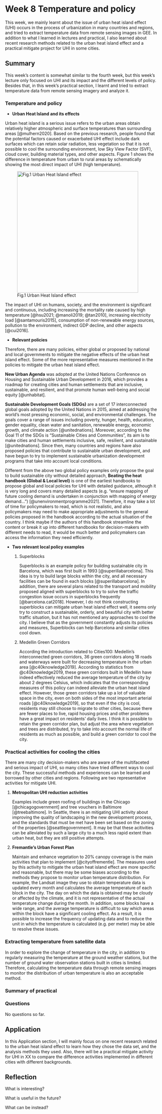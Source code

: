 # Week 8 Temperature and policy

This week, we mainly learnt about the issue of urban heat island effect (UHI) occurs in the process of urbanization in many countries and regions, and tried to extract temperature data from remote sensing images in GEE. In addition to what I learned in lectures and practical, I also learned about recent research methods related to the urban heat island effect and a practical mitigate project for UHI in some cities.

## Summary

This week's content is somewhat similar to the fourth week, but this week's lecture only focused on UHI and its impact and the different levels of policy. Besides that, in this week's practical section, I learnt and tried to extract temperature data from remote sensing imagery and analyze it.

### Temperature and policy

-   **Urban Heat Island and its effects**

Urban heat island is a serious issue refers to the urban areas obtain relatively higher atmospheric and surface temperatures than surrounding areas [@mulhern2020]. Based on the previous research, people found that the potential factors caused or exacerbated UHI effect include dark surfaces which can retain solar radiation, less vegetation so that it is not possible to cool the surrounding environment, low Sky View Factor (SVF), cloud cover, building material types, and other aspects. Figure 1 shows the difference in temperature from urban to rural areas by schematically showing the most direct impact of UHI (high temperature).

![Fig.1 Urban Heat Island effect](images/week8_summary_UHI_1.png){fig-align="center" width="400"}

The impact of UHI on humans, society, and the environment is significant and continuous, including increasing the mortality rate caused by high temperature [@hsu2021; @manoli2019; @tan2010], increasing electricity load [@santamouris2015], consumption of non-renewable energy sources, pollution to the environment, indirect GDP decline, and other aspects [@cui2016].

-   **Relevant policies**

Therefore, there are many policies, either global or proposed by national and local governments to mitigate the negative effects of the urban heat island effect. Some of the more representative measures mentioned in the policies to mitigate the urban heat island effect.

**New Urban Agenda** was adopted at the United Nations Conference on Housing and Sustainable Urban Development in 2016, which provides a roadmap for creating cities and human settlements that are inclusive, sustainable, and resilient, and that promote human well-being and social equity [@unhabitat].

**Sustainable Development Goals (SDGs)** are a set of 17 interconnected global goals adopted by the United Nations in 2015, aimed at addressing the world's most pressing economic, social, and environmental challenges. The goals cover a range of issues including poverty, hunger, health, education, gender equality, clean water and sanitation, renewable energy, economic growth, and climate action [@unitednations]. Moreover, according to the Goal 11 of the SDGs is "Sustainable Cities and Communities", its aim is to make cities and human settlements inclusive, safe, resilient, and sustainable [@unitednations]. Since then, many countries and regions have also proposed policies that contribute to sustainable urban development, and have begun to try to implement sustainable urbanization development programs that take into account local conditions.

Different from the above two global policy examples only propose the goal to build sustainable city without detailed approach, **Beating the heat handbook (Global & Local level)** is one of the earliest handbooks to propose global and local policies for UHI with detailed guidance, although it is very long and covers many detailed aspects (e.g. "ensure mapping of future cooling demand is undertaken in conjunction with mapping of energy demand...") [@unenvironmentprogramme2021]. Therefore, it may take a lot of time for policymakers to read, which is not realistic, and also policymakers may need to make appropriate adjustments to the general policies proposed in the handbook according to the actual situation of the country. I think maybe if the authors of this handbook streamline the content or break it up into different handbooks for decision-makers with different needs to read, it would be much better and policymakers can access the information they need efficiently.

-   **Two relevant local policy examples**

    1.  Superblocks

        Superblocks is an example policy for building sustainable city in Barcelona, which was first built in 1993 [@superillabarcelona]. This idea is try to build large blocks within the city, and all necessary facilities can be found in each blocks [@superillabarcelona]. In addition, there are several plans related to the transport and mobility proposed aligned with superblocks to try to solve the traffic congestion issue occurs in superblocks frequently [@barcelona.cat2018]. However, I do not think constructing superblocks can mitigate urban heat island effect well, it seems only try to construct a sustainable, orderly, and beautiful city with better traffic situation, but it has not mentioned any approaches to cool the city. I believe that as the government constantly adjusts its policies and measures, Superblocks can help Barcelona and similar cities cool down.

    2.  Medellin Green Corridors

        According the introduction related to Cities100: Medellín's interconnected green corridors, 36 green corridors along 18 roads and waterways were built for decreasing temperature in the urban area [@c40knowledge2019]. According to statistics from @c40knowledge2019, these green corridors built in Medellin have indeed effectively reduced the average temperature of the city by about 2 degrees Celsius, which indicates that the corresponding measures of this policy can indeed alleviate the urban heat island effect. However, those green corridors take up a lot of valuable space in the city, even on both sides of the most important arterial roads [@c40knowledge2019], so that even if the city is cool, residents may still choose to migrate to other cities, because there are fewer places to live, rapid housing prices and other problems have a great impact on residents' daily lives. I think it is possible to retain the green corridor plan, but adjust the area where vegetation and trees are distributed, try to take into account the normal life of residents as much as possible, and build a green corridor to cool the city.

### Practical activities for cooling the cities

There are many city decision-makers who are aware of the multifaceted and serious impact of UHI, so many cities have tried different ways to cool the city. These successful methods and experiences can be learned and borrowed by other cities and regions. Following are two representative activities for mitigate UHI.

1.  **Metropolitan UHI reduction activities**

    Examples include green roofing of buildings in the Chicago [@chicagogovernment] and tree vouchers in Baltimore [@treebaltimore]. In Seattle, there is an mitigating UHI activity about improving the quality of landscaping in the new development process, and the standards that must be met have been set based on the zoning of the properties [@seattlegovernment]. It may be that these acitivities can be alleviated by such a large city to a much less rapid extent than urban heat, but they are still positive attempts.

2.  **Fremantle's Urban Forest Plan**

    Maintain and enhance vegetation to 20% canopy coverage is the main activities that plan to implement [@cityoffrementle]. The measures used by this activity to mitigate the urban heat island effect are more specific and reasonable, but there may be some biases according to the methods they propose to monitor urban temperature distribution. For example, the Landsat image they use to obtain temperature data is updated every month and calculates the average temperature of each block in the city. The day on which the data is obtained may be cloudy or affected by the climate, and it is not representative of the actual temperature change during the month. In addition, some blocks have a wide range, and the average temperature is difficult to say which areas within the block have a significant cooling effect. As a result, it is possible to increase the frequency of updating data and to reduce the unit in which the temperature is calculated (e.g. per meter) may be able to resolve these issues.

### Extracting temperature from satellite data

In order to explore the change of temperature in the city, in addition to regularly measuring the temperature at the ground weather stations, but the number of ground water observation stations built in cities is limited. Therefore, calculating the temperature data through remote sensing images to monitor the distribution of urban temperature is also an acceptable method.

### Summary of practical

### Questions

No questions so far.

## Application

In this Application section, I will mainly focus on one recent research related to the urban heat island effect to learn how they chose the data set, and the analysis methods they used. Also, there will be a practical mitigate activity for UHI in XX to compare the difference activities implemented in different cities with different backgrounds.

## Reflection

What is interesting?

What is useful in the future?

What can be instead?
